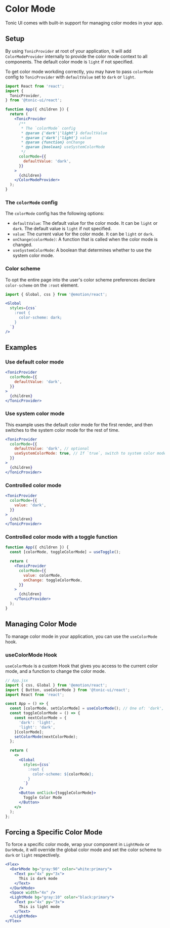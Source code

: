 # Color Mode

Tonic UI comes with built-in support for managing color modes in your app.

## Setup

By using `TonicProvider` at root of your application, it will add `ColorModeProvider` internally to provide the color mode context to all components. The default color mode is `light` if not specified.

To get color mode workding correctly, you may have to pass `colorMode` config to `TonicProvider` with `defaultValue` set to `dark` or `light`.

```jsx disabled
import React from 'react';
import {
  TonicProvider,
} from '@tonic-ui/react';

function App({ children }) {
  return (
    <TonicProvider
      /**
       * The `colorMode` config
       * @param {'dark'|'light'} defaultValue
       * @param {'dark'|'light'} value
       * @param {function} onChange
       * @param {boolean} useSystemColorMode
       */
      colorMode={{
        defaultValue: 'dark',
      }}
    >
      {children}
    </ColorModeProvider>
  );
}
```

### The `colorMode` config

The `colorMode` config has the following options:

* `defaultValue`: The default value for the color mode. It can be `light` or `dark`. The default value is `light` if not specified.
* `value`: The current value for the color mode. It can be `light` or `dark`.
* `onChange(colorMode)`: A function that is called when the color mode is changed.
* `useSystemColorMode`: A boolean that determines whether to use the system color mode.

### Color scheme

To opt the entire page into the user's color scheme preferences declare `color-scheme` on the `:root` element.

```jsx disabled
import { Global, css } from '@emotion/react';
```

```jsx disabled
<Global
  styles={css`
    :root {
      color-scheme: dark;
    }
  `}
/>
```

## Examples

### Use default color mode

```jsx disabled
<TonicProvider
  colorMode={{
    defaultValue: 'dark',
  }}
>
  {children}
</TonicProvider>
```

### Use system color mode

This example uses the default color mode for the first render, and then switches to the system color mode for the rest of time.

```jsx disabled
<TonicProvider
  colorMode={{
    defaultValue: 'dark', // optional
    useSystemColorMode: true, // If `true`, switch to system color mode after the first render.
  }}
>
  {children}
</TonicProvider>
```

### Controlled color mode

```jsx disabled
<TonicProvider
  colorMode={{
    value: 'dark',
  }}
>
  {children}
</TonicProvider>
```

### Controlled color mode with a toggle function

```jsx disabled
function App({ children }) {
  const [colorMode, toggleColorMode] = useToggle();

  return (
    <TonicProvider
      colorMode={{
        value: colorMode,
        onChange: toggleColorMode,
      }}
    >
      {children}
    </TonicProvider>
  );
}
```

## Managing Color Mode

To manage color mode in your application, you can use the `useColorMode` hook.

### useColorMode Hook

`useColorMode` is a custom Hook that gives you access to the current color mode, and a function to change the color mode.

```jsx disabled
// App.jsx
import { css, Global } from '@emotion/react';
import { Button, useColorMode } from '@tonic-ui/react';
import React from 'react';

const App = () => {
  const [colorMode, setColorMode] = useColorMode(); // One of: 'dark', 'light'
  const toggleColorMode = () => {
    const nextColorMode = {
      'dark': 'light',
      'light': 'dark',
    }[colorMode];
    setColorMode(nextColorMode);
  };

  return (
    <>
      <Global
        styles={css`
          :root {
            color-scheme: ${colorMode};
          }
        `}
      />
      <Button onClick={toggleColorMode}>
        Toggle Color Mode
      </Button>
    </>
  );
};
```

## Forcing a Specific Color Mode

To force a specific color mode, wrap your component in `LightMode` or `DarkMode`, it will override the global color mode and set the color scheme to `dark` or `light` respectively.

```jsx
<Flex>
  <DarkMode bg="gray:90" color="white:primary">
    <Text px="4x" py="3x">
      This is dark mode
    </Text>
  </DarkMode>
  <Space width="4x" />
  <LightMode bg="gray:10" color="black:primary">
    <Text px="4x" py="3x">
      This is light mode
    </Text>
  </LightMode>
</Flex>
```
